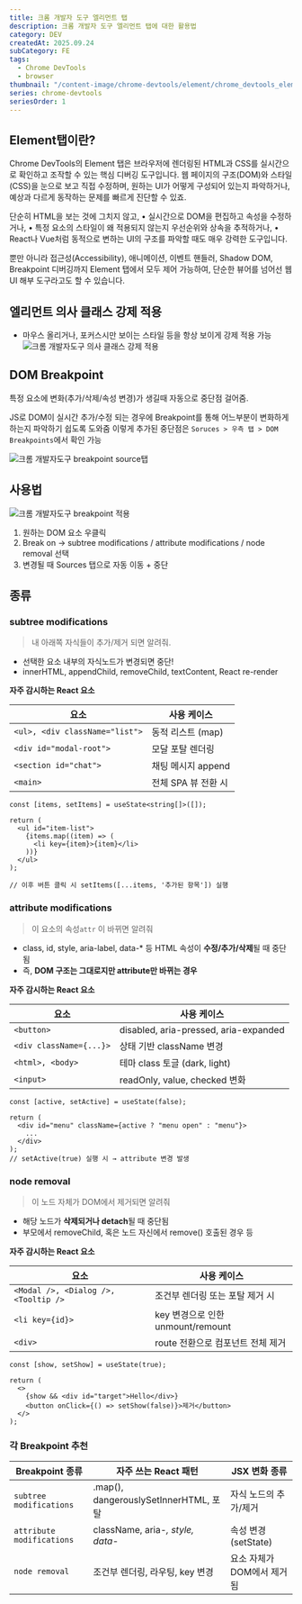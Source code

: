 ```yaml
---
title: 크롬 개발자 도구 엘리먼트 탭
description: 크롬 개발자 도구 엘리먼트 탭에 대한 활용법
category: DEV
createdAt: 2025.09.24
subCategory: FE
tags:
  - Chrome DevTools
  - browser
thumbnail: "/content-image/chrome-devtools/element/chrome_devtools_element.webp"
series: chrome-devtools
seriesOrder: 1
---
```


## Element탭이란?

Chrome DevTools의 Element 탭은 브라우저에 렌더링된 HTML과 CSS를 실시간으로 확인하고 조작할 수 있는 핵심 디버깅 도구입니다. 웹 페이지의 구조(DOM)와 스타일(CSS)을 눈으로 보고 직접 수정하며, 원하는 UI가 어떻게 구성되어 있는지 파악하거나, 예상과 다르게 동작하는 문제를 빠르게 진단할 수 있죠.

단순히 HTML을 보는 것에 그치지 않고,
• 실시간으로 DOM을 편집하고 속성을 수정하거나,
• 특정 요소의 스타일이 왜 적용되지 않는지 우선순위와 상속을 추적하거나,
• React나 Vue처럼 동적으로 변하는 UI의 구조를 파악할 때도 매우 강력한 도구입니다.

뿐만 아니라 접근성(Accessibility), 애니메이션, 이벤트 핸들러, Shadow DOM, Breakpoint 디버깅까지 Element 탭에서 모두 제어 가능하여, 단순한 뷰어를 넘어선 웹 UI 해부 도구라고도 할 수 있습니다.

## 엘리먼트 의사 클래스 강제 적용

- 마우스 올리거나, 포커스시만 보이는 스타일 등을 항상 보이게 강제 적용 가능
  <img
    src="/content-image/chrome-devtools/element/element_force.webp"
    className="mx-auto contents-img"
    alt="크롬 개발자도구 의사 클래스 강제 적용"
  />

## DOM Breakpoint

특정 요소에 변화(추가/삭제/속성 변경)가 생길때 자동으로 중단점 걸어줌.

JS로 DOM이 실시간 추가/수정 되는 경우에 Breakpoint를 통해 어느부분이 변화하게 하는지 파악하기 쉽도록 도와줌
이렇게 추가된 중단점은 `Soruces > 우측 탭 > DOM Breakpoints`에서 확인 가능

<img
  src="/content-image/chrome-devtools/element/element_break_source.webp"
  className="mx-auto contents-img"
  alt="크롬 개발자도구 breakpoint source탭"
/>

## 사용법

<img
  src="/content-image/chrome-devtools/element/element_breakpoint.webp"
  className="mx-auto contents-img"
  alt="크롬 개발자도구 breakpoint 적용"
/>

1. 원하는 DOM 요소 우클릭
2. Break on → subtree modifications / attribute modifications / node removal 선택
3. 변경될 때 Sources 탭으로 자동 이동 + 중단

## 종류

### subtree modifications

> 내 아래쪽 자식들이 추가/제거 되면 알려줘.

- 선택한 요소 내부의 자식노드가 변경되면 중단!
- innerHTML, appendChild, removeChild, textContent, React re-render

**자주 감시하는 React 요소**

| **요소**                       | **사용 케이스**     |
| ------------------------------ | ------------------- |
| `<ul>, <div className="list">` | 동적 리스트 (map)   |
| `<div id="modal-root">`        | 모달 포탈 렌더링    |
| `<section id="chat">`          | 채팅 메시지 append  |
| `<main>`                       | 전체 SPA 뷰 전환 시 |

```tsx
const [items, setItems] = useState<string[]>([]);

return (
  <ul id="item-list">
    {items.map((item) => (
      <li key={item}>{item}</li>
    ))}
  </ul>
);

// 이후 버튼 클릭 시 setItems([...items, '추가된 항목']) 실행
```

### attribute modifications

> 이 요소의 속성`attr` 이 바뀌면 알려줘

- class, id, style, aria-label, data-\* 등 HTML 속성이 **수정/추가/삭제**될 때 중단됨
- 즉, **DOM 구조는 그대로지만 attribute만 바뀌는 경우**

**자주 감시하는 React 요소**

| **요소**                | **사용 케이스**                       |
| ----------------------- | ------------------------------------- |
| `<button>`              | disabled, aria-pressed, aria-expanded |
| `<div className={...}>` | 상태 기반 className 변경              |
| `<html>, <body>`        | 테마 class 토글 (dark, light)         |
| `<input>`               | readOnly, value, checked 변화         |

```tsx
const [active, setActive] = useState(false);

return (
  <div id="menu" className={active ? "menu open" : "menu"}>
    ...
  </div>
);
// setActive(true) 실행 시 → attribute 변경 발생
```

### node removal

> 이 노드 자체가 DOM에서 제거되면 알려줘

- 해당 노드가 **삭제되거나 detach**될 때 중단됨
- 부모에서 removeChild, 혹은 노드 자신에서 remove() 호출된 경우 등

**자주 감시하는 React 요소**

| **요소**                             | **사용 케이스**                   |
| ------------------------------------ | --------------------------------- |
| `<Modal />, <Dialog />, <Tooltip />` | 조건부 렌더링 또는 포탈 제거 시   |
| `<li key={id}>`                      | key 변경으로 인한 unmount/remount |
| `<div>`                              | route 전환으로 컴포넌트 전체 제거 |

```tsx
const [show, setShow] = useState(true);

return (
  <>
    {show && <div id="target">Hello</div>}
    <button onClick={() => setShow(false)}>제거</button>
  </>
);
```

### 각 Breakpoint 추천

| **Breakpoint 종류**       | **자주 쓰는 React 패턴**              | **JSX 변화 종류**          |
| ------------------------- | ------------------------------------- | -------------------------- |
| `subtree modifications`   | .map(), dangerouslySetInnerHTML, 포탈 | 자식 노드의 추가/제거      |
| `attribute modifications` | className, aria-_, style, data-_      | 속성 변경 (setState)       |
| `node removal`            | 조건부 렌더링, 라우팅, key 변경       | 요소 자체가 DOM에서 제거됨 |
